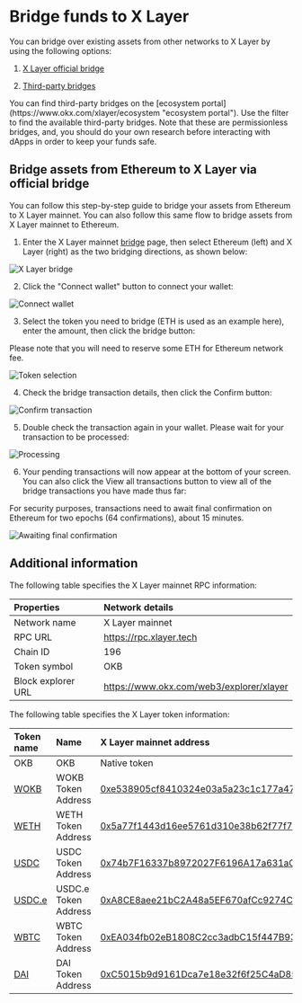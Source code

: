 # Bridge funds to X Layer

You can bridge over existing assets from other networks to X Layer by using the following options:

1. [X Layer official bridge](https://www.okx.com/xlayer/bridge "official bridge")

2. [Third-party bridges](https://www.okx.com/xlayer/ecosystem "ecosystem bridges")

<Tip title="Third-party bridges">
You can find third-party bridges on the [ecosystem portal](https://www.okx.com/xlayer/ecosystem "ecosystem portal"). Use the filter to find the available third-party bridges. Note that these are permissionless bridges, and, you should do your own research before interacting with dApps in order to keep your funds safe.
</Tip>


## Bridge assets from Ethereum to X Layer via official bridge

You can follow this step-by-step guide to bridge your assets from Ethereum to X Layer mainnet. You can also follow this same flow to bridge assets from X Layer mainnet to Ethereum.

1. Enter the X Layer mainnet [bridge](https://www.okx.com/xlayer/bridge "official bridge") page, then select Ethereum (left) and X Layer (right) as the two bridging directions, as shown below:

![X Layer bridge](./img/bridge-mainnet-guide-1.png)

2. Click the "Connect wallet" button to connect your wallet:

![Connect wallet](./img/bridge-mainnet-guide-2.png)

3. Select the token you need to bridge (ETH is used as an example here), enter the amount, then click the bridge button:

<Tip title="Note">
Please note that you will need to reserve some ETH for Ethereum network fee.
</Tip>


![Token selection](./img/bridge-mainnet-guide-3.png)

4. Check the bridge transaction details, then click the Confirm button:

![Confirm transaction](./img/bridge-mainnet-guide-4.png)

5. Double check the transaction again in your wallet. Please wait for your transaction to be processed:

![Processing](./img/bridge-mainnet-guide-5.png)

6. Your pending transactions will now appear at the bottom of your screen. You can also click the View all transactions button to view all of the bridge transactions you have made thus far:

<Tip title="Note">
For security purposes, transactions need to await final confirmation on Ethereum for two epochs (64 confirmations), about 15 minutes.
</Tip>

![Awaiting final confirmation](./img/bridge-mainnet-guide-6.png)

## Additional information

The following table specifies the X Layer mainnet RPC information:

|Properties|Network details|
|:----|:----|
|Network name|X Layer mainnet|
|RPC URL|https://rpc.xlayer.tech|
|Chain ID|196|
|Token symbol|OKB|
|Block explorer URL|https://www.okx.com/web3/explorer/xlayer|

The following table specifies the X Layer token information:

|Token name|Name| X Layer mainnet address|
|:----|:----|:----|
|OKB|OKB|Native token|
|[WOKB](https://www.okx.com/web3/explorer/xlayer/address/0xe538905cf8410324e03a5a23c1c177a474d59b2b "WOKB")|WOKB Token Address|[0xe538905cf8410324e03a5a23c1c177a474d59b2](https://www.okx.com/web3/explorer/xlayer/address/0xe538905cf8410324e03a5a23c1c177a474d59b2b "0xe538905cf8410324e03a5a23c1c177a474d59b2b")|
|[WETH](https://www.okx.com/web3/explorer/xlayer/token/0x5a77f1443d16ee5761d310e38b62f77f726bc71c "WETH")|WETH Token Address|[0x5a77f1443d16ee5761d310e38b62f77f726bc71c](https://www.okx.com/web3/explorer/xlayer/address/0x5a77f1443d16ee5761d310e38b62f77f726bc71c "0x5a77f1443d16ee5761d310e38b62f77f726bc71c")|
|[USDC](https://www.okx.com/web3/explorer/xlayer/address/0x74b7f16337b8972027f6196a17a631ac6de26d22 "USDC")|USDC Token Address|[0x74b7F16337b8972027F6196A17a631aC6dE26d22](https://www.okx.com/web3/explorer/xlayer/address/0x74b7f16337b8972027f6196a17a631ac6de26d22 "0x74b7F16337b8972027F6196A17a631aC6dE26d22")|
|[USDC.e](https://www.okx.com/web3/explorer/xlayer/address/0xA8CE8aee21bC2A48a5EF670afCc9274C7bbbC035 "USDC.e")|USDC.e Token Address|[0xA8CE8aee21bC2A48a5EF670afCc9274C7bbbC035](https://www.okx.com/web3/explorer/xlayer/address/0xA8CE8aee21bC2A48a5EF670afCc9274C7bbbC035 "0xA8CE8aee21bC2A48a5EF670afCc9274C7bbbC035")|
|[WBTC](https://www.okx.com/web3/explorer/xlayer/address/0xea034fb02eb1808c2cc3adbc15f447b93cbe08e1 "WBTC")|WBTC Token Address|[0xEA034fb02eB1808C2cc3adbC15f447B93CbE08e1](https://www.okx.com/web3/explorer/xlayer/address/0xea034fb02eb1808c2cc3adbc15f447b93cbe08e1 "0xEA034fb02eB1808C2cc3adbC15f447B93CbE08e1")|
|[DAI](https://www.okx.com/web3/explorer/xlayer/address/0xc5015b9d9161dca7e18e32f6f25c4ad850731fd4 "DAI")|DAI Token Address|[0xC5015b9d9161Dca7e18e32f6f25C4aD850731Fd4](https://www.okx.com/web3/explorer/xlayer/address/0xc5015b9d9161dca7e18e32f6f25c4ad850731fd4)|
